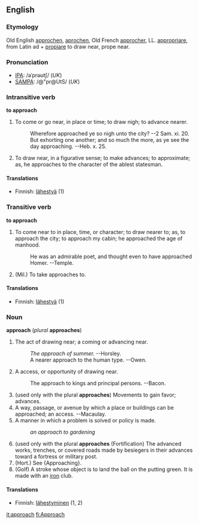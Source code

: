 ==English==
===Etymology===
Old English [[approchen]], [[aprochen]], Old French [[approcher]], LL. [[appropriare]], from Latin ad + [[propiare]] to draw  near, prope near.

===Pronunciation===
*[[IPA]]: /əˈprəʊtʃ/ (''UK'')<!--this needs attention: it is not correct: [[WEAE]] /ʌˈpɹotʃ/-->
*[[SAMPA]]: /@"pr@UtS/ (''UK'')

===Intransitive verb===
'''to approach'''
# To come or go near, in place or time; to draw nigh; to advance nearer.
#:    Wherefore approached ye so nigh unto the city? --2 Sam. xi. 20.
#:    But exhorting one another; and so much the more, as ye see the day approaching. --Heb. x. 25.
# To draw near, in a figurative sense; to make advances; to approximate; as, he approaches to the character of the ablest statesman.
<!-- material copied from Webster's Revised Unabridged Dictionary (1913) -->

====Translations====
*Finnish: [[lähestyä]] (1)

===Transitive verb===
'''to approach'''

# To come near to in place, time, or character; to draw nearer to; as, to approach the city; to approach my cabin; he approached the age of manhood.
#:    He was an admirable poet, and thought even to have approached Homer. --Temple.
# (Mil.) To take approaches to.
<!-- material copied from Webster's Revised Unabridged Dictionary (1913) -->

====Translations====
*Finnish: [[lähestyä]] (1)

===Noun===
'''approach''' (''plural'' '''approaches''')

# The act of drawing near; a coming or advancing near. 
#:''The  approach of summer.'' --Horsley.
#:A nearer approach to the human type. --Owen.
# A access, or opportunity of drawing near.
#:The approach to kings and principal persons. --Bacon.
# (used only with the plural '''approaches''') Movements to gain favor; advances.
# A way, passage, or avenue by which a place or buildings can be approached; an access. --Macaulay.
# A manner in which a problem is solved or policy is made.
#:''an approach to gardening''
# (used only with the plural '''approaches''' (Fortification) The advanced works, trenches, or covered roads made by besiegers in their advances toward a fortress or military post.
# (Hort.) See {Approaching}. 
# (Golf) A stroke whose object is to land the ball on the putting  green. It is made with an [[iron]] club.

====Translations====
*Finnish: [[lähestyminen]] (1, 2)

{{checktrans}}
{{webster}}

[[it:approach]]
[[fi:Approach]]